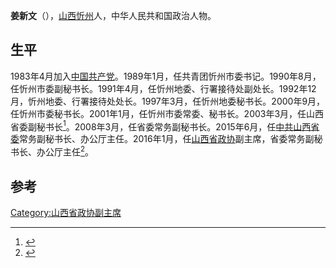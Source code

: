 '''姜新文'''（{{bd|1956年|11月||}}），[[山西|山西]][[忻州|忻州]]人，中华人民共和国政治人物。

== 生平 ==
1983年4月加入[[中国共产党|中国共产党]]。1989年1月，任共青团忻州市委书记。1990年8月，任忻州市委副秘书长。1991年4月，任忻州地委、行署接待处副处长。1992年12月，忻州地委、行署接待处处长。1997年3月，任忻州地委秘书长。2000年9月，任忻州市委秘书长。2001年1月，任忻州市委常委、秘书长。2003年3月，任山西省委副秘书长<ref>{{cite news|title=省委副秘书长姜新文国庆致辞博得满堂彩|url=http://news.xinzhou.org/2004/1001/article_3830.html|accessdate=2016-04-23|agency=忻州网}}{{Dead link|date=2018年9月 |bot=InternetArchiveBot |fix-attempted=yes }}</ref>。2008年3月，任省委常务副秘书长。2015年6月，任[[中共山西省委|中共山西省委]]常务副秘书长、办公厅主任。2016年1月，任[[山西省政协|山西省政协]]副主席，省委常务副秘书长、办公厅主任<ref>{{cite news|title=张璞姜新文任山西省政协副主席 李雁红请辞|url=http://news.163.com/16/0130/14/BEJ9635T0001124J.html|accessdate=2016-04-23|agency=网易}}{{Dead link|date=2019年12月 |bot=InternetArchiveBot |fix-attempted=yes }}</ref>。

==参考==
{{reflist}}

[[Category:山西省政协副主席|Category:山西省政协副主席]]